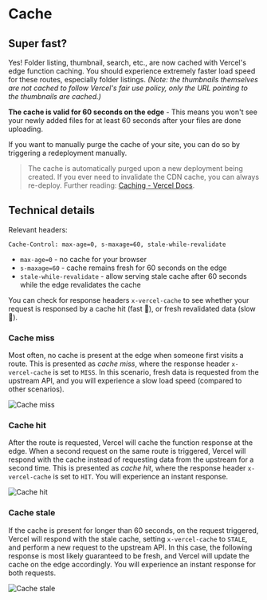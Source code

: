 # Cache

## Super fast?

Yes! Folder listing, thumbnail, search, etc., are now cached with Vercel's edge function caching. You should experience extremely faster load speed for these routes, especially folder listings. _(Note: the thumbnails themselves are not cached to follow Vercel's fair use policy, only the URL pointing to the thumbnails are cached.)_

**The cache is valid for 60 seconds on the edge** - This means you won't see your newly added files for at least 60 seconds after your files are done uploading.

If you want to manually purge the cache of your site, you can do so by triggering a redeployment manually.

> The cache is automatically purged upon a new deployment being created. If you ever need to invalidate the CDN cache, you can always re-deploy. Further reading: [Caching - Vercel Docs](https://vercel.com/docs/concepts/edge-network/caching).

## Technical details

Relevant headers:

```
Cache-Control: max-age=0, s-maxage=60, stale-while-revalidate
```

- `max-age=0` - no cache for your browser
- `s-maxage=60` - cache remains fresh for 60 seconds on the edge
- `stale-while-revalidate` - allow serving stale cache after 60 seconds while the edge revalidates the cache

You can check for response headers `x-vercel-cache` to see whether your request is responsed by a cache hit (fast 🐰), or fresh revalidated data (slow 🐢).

### Cache miss

Most often, no cache is present at the edge when someone first visits a route. This is presented as _cache miss_, where the response header `x-vercel-cache` is set to `MISS`. In this scenario, fresh data is requested from the upstream API, and you will experience a slow load speed (compared to other scenarios).

![Cache miss](./_images/cache/cache-miss.png)

### Cache hit

After the route is requested, Vercel will cache the function response at the edge. When a second request on the same route is triggered, Vercel will respond with the cache instead of requesting data from the upstream for a second time. This is presented as _cache hit_, where the response header `x-vercel-cache` is set to `HIT`. You will experience an instant response.

![Cache hit](./_images/cache/cache-hit.png)

### Cache stale

If the cache is present for longer than 60 seconds, on the request triggered, Vercel will respond with the stale cache, setting `x-vercel-cache` to `STALE`, and perform a new request to the upstream API. In this case, the following response is most likely guaranteed to be fresh, and Vercel will update the cache on the edge accordingly. You will experience an instant response for both requests.

![Cache stale](./_images/cache/cache-stale.png)
